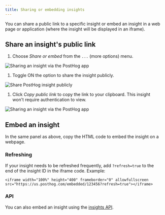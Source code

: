 ```yaml
---
title: Sharing or embedding insights
---
```


You can share a public link to a specific insight or embed an insight in a web page or application (where the insight will be displayed in an iframe).

## Share an insight's public link

1. Choose _Share or embed_ from the `...` (more options) menu.

  ![Sharing an insight via the PostHog app](https://res.cloudinary.com/dmukukwp6/image/upload/v1710055416/posthog.com/contents/images/docs/product-analytics/share-or-embed.png)

1. Toggle ON the option to share the insight publicly.

  ![Share PostHog insight publicly](https://res.cloudinary.com/dmukukwp6/image/upload/v1710055416/posthog.com/contents/images/docs/product-analytics/share-publicly.png)

1. Click _Copy public link_ to copy the link to your clipboard. This insight won't require authentication to view.

  ![Sharing an insight via the PostHog app](https://res.cloudinary.com/dmukukwp6/image/upload/v1710055416/posthog.com/contents/images/docs/product-analytics/embed-insight.png)

## Embed an insight

In the same panel as above, copy the HTML code to embed the insight on a webpage.

### Refreshing

If your insight needs to be refreshed frequently, add `?refresh=true` to the end of the insight ID in the iframe code. Example:

```
<iframe width="100%" height="400" frameborder="0" allowfullscreen src="https://us.posthog.com/embedded/123456?refresh=true"></iframe>
```

### API

You can also embed an insight using the [insights API](/docs/api/insights).
